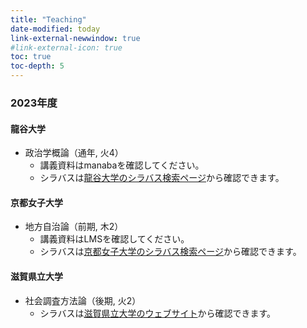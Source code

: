 ```yaml
---
title: "Teaching"
date-modified: today
link-external-newwindow: true
#link-external-icon: true
toc: true
toc-depth: 5
---
```


### 2023年度
#### 龍谷大学

 - 政治学概論（通年, 火4）
   - 講義資料はmanabaを確認してください。
   - シラバスは[龍谷大学のシラバス検索ページ](https://syllabus.ws.ryukoku.ac.jp/acrsw/Syld110/SYLD110Init.do)から確認できます。


#### 京都女子大学
 - 地方自治論（前期, 木2）
   - 講義資料はLMSを確認してください。
   - シラバスは[京都女子大学のシラバス検索ページ](https://portal.kyoto-wu.ac.jp/portal/index/search)から確認できます。


#### 滋賀県立大学
 - 社会調査方法論（後期, 火2）
    - シラバスは[滋賀県立大学のウェブサイト](https://www.usp.ac.jp/gakubu/edu/syllabus/)から確認できます。
    
    